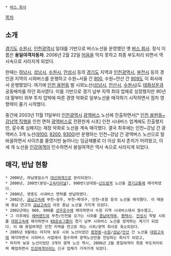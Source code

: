  * [[버스 회사]]

[[목차]]
== 소개 ==
[[경기도]] [[수원시]], [[인천광역시]] 일대를 기반으로 버스노선을 운영했던 옛 [[버스 회사]]. 정식 이름은 '''용일여객자동차'''. 2006년 2월 22일 [[어음]]을 막지 못하고 최종 부도처리 되면서 역사속으로 사라지게 되었다.

한때는 [[하남시]], [[성남시]], [[수원시]], [[안성시]] 등의 [[경기도]] 지역과 [[인천광역시]], [[부천시]] 등의 경인권 지역의 시외버스를 운행하고 수원~서울 간 [[수원 버스 900|900]], 수원~안산 간 [[수원 버스 909|909]]도 이 회사에서 운행했었다. 여기에 [[용현동 구 터미널|인천 용현동]] 발 시외노선([[성남시]], [[안산시]], [[수원시]])도 [[태화상운]]과 공동배차를 하던 회사였다. 이를 기반으로 경기 남부 지역 최대 업체로 성장했지만 90년대 말부터 외부 투자 압박에 따른 경영 악화로 일부노선을 매각하기 시작하면서 점차 영향력이 줄기 시작했다.

중간에 2003년 11월 11일부터 [[인천광역시]] [[광역버스]] 노선에 진출하면서[* [[인천 버스 9100|인천 용현동~강남역 직행]]을 인천 면허 [[광역버스]]로 전환한게 시초] 인천 시내버스 업계에도 진출했지만, 갈수록 심해지는 재정 악화로 노선을 계속 매각했다. 결국 최후에는 인천~강남 간 광역버스 3개 노선([[인천 버스 9100|9100]], [[인천 버스 9200|9200]], [[인천 버스 9300|9300]])만 운행하는 인천~강남 간 광역버스 노선으로 탈바꿈하면서 사이즈를 줄였지만 늘어나는 임금체불로 더 이상 회사 존치가 어려웠고, 이 세 개 노선을 [[인강여객]]이 인수하면서 용일여객은 역사 속으로 사라지게 되었다.

== 매각, 반납 현황 ==
 * 2000년, 하남영업소가 [[경기상운|대신여객]]으로 분리되었다.
 * 2000년, 200번(분당~[[고속터미널]]), 990번(상대원~[[신도림역]] 노선을 [[경기교통]]에 매각하였다.
 * 2000년, 영종도 시내버스 면허를 반납하였다.
 * 2002년, [[금남고속]]에 부천~광주, 부천~북대구, 인천~포항 등의 노선을 매각했다. 이 때문에 충남 연고의 [[금남고속]]이 아웃 충남 노선을 가지게 되었다.
 * 2002년에는 900, 909를 [[성우운수]]에 매각하면서 수원 지역 시내버스에서 철수했고,
 * 그 이후에도 [[에버랜드]]와 부천/인천을 오가는 시외를 [[경남여객]]에, [[평택시]], [[안성시]] 착발 시외를 [[대원고속]]에 매각하면서 [[KD운송그룹]]이 경기 남부 시외버스 노선을 장악하는 계기가 되었다. 이 떄 용일여객은 인천 지역을 연고로 하는 시외/광역 회사로 축소되었다.
 * 2005년 9월에는 마지막 보유 시외 노선이었던 [[용현동 구 터미널|용현동]]~[[수원시|수원]]/[[성남시|성남]]/[[안산시|안산]] 간 노선을 [[대원고속]]에 매각하면서 시외버스 사업에서 철수하며 광역노선만을 전담하는 회사가 되었고,
 * 마지막 보유 노선이었던 3개의 광역 노선 역시, 2006년 2월 용일여객이 최종 부도처리되며 폐업하면서 [[인강여객]]이라는 신규 업체가 가져가게 되었다.
